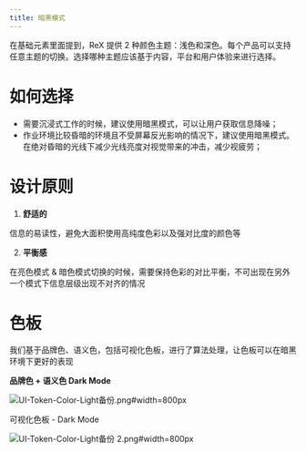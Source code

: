 ```yaml
---
title: 暗黑模式
---
```


<!--
  这个文件是从语雀文档同步生成的，请不要手动修改
  语雀文档地址 https://www.yuque.com/hema-fe/rex-design/dark
  同步时间：2021-04-29 20:50:17
-->

在基础元素里面提到，ReX 提供 2 种颜色主题：浅色和深色。每个产品可以支持任意主题的切换。选择哪种主题应该基于内容，平台和用户体验来进行选择。

# 如何选择

- 需要沉浸式工作的时候，建议使用暗黑模式，可以让用户获取信息降噪；
- 作业环境比较昏暗的环境且不受屏幕反光影响的情况下，建议使用暗黑模式。在绝对昏暗的光线下减少光线亮度对视觉带来的冲击，减少视疲劳；

# 设计原则

1.  **舒适的**

信息的易读性，避免大面积使用高纯度色彩以及强对比度的颜色等

2.  **平衡感**

在亮色模式 & 暗色模式切换的时候，需要保持色彩的对比平衡，不可出现在另外一个模式下信息层级出现不对齐的情况

# 色板

我们基于品牌色、语义色，包括可视化色板，进行了算法处理，让色板可以在暗黑环境下更好的表现

**品牌色 + 语义色 Dark Mode**

![UI-Token-Color-Light备份.png#width=800px](https://hippo-oss.oss-cn-hangzhou.aliyuncs.com/rex/design-images/dark/87699f5d.png)

可视化色板 - Dark Mode

![UI-Token-Color-Light备份 2.png#width=800px](https://hippo-oss.oss-cn-hangzhou.aliyuncs.com/rex/design-images/dark/7df91e2c.png)
